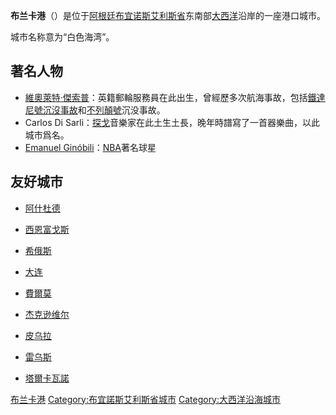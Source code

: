 {{Infobox Settlement
| name = 布兰卡港<br />Bahía Blanca
| image_skyline = Bahía Blanca- cabrera.jpg
| imagesize = 250px
| image_caption = 
| image_flag = 
| image_shield = 
| pushpin_map = Argentina
| pushpin_label_position = bottom
| pushpin_mapsize = 200
| subdivision_type = 国家
| subdivision_name = {{ARG}}
| subdivision_type1 = [[阿根廷行政区划|省]]
| subdivision_name1 = [[布宜诺斯艾利斯省|布宜诺斯艾利斯省]]
| elevation_m = 20
| elevation_ft = 
| area_total_km2 = 
| population_as_of = 2010年
| population_total = 301,572
| population_density_km2 = 
| timezone = 
| utc_offset = 
| timezone_DST = 
| utc_offset_DST = 
| latd = 38
| latm = 43
| lats = 
| latNS =S 
| longd = 62
| longm = 16
| longs = 
| longEW = W
| website =  
}}
'''布兰卡港'''（{{lang-es|'''Bahía Blanca'''}}）是位于[[阿根廷|阿根廷]][[布宜诺斯艾利斯省|布宜诺斯艾利斯省]]东南部[[大西洋|大西洋]]沿岸的一座港口城市。

城市名称意为“白色海湾”。

==著名人物==
* [[維奧萊特·傑索普|維奧萊特·傑索普]]：英籍郵輪服務員在此出生，曾經歷多次航海事故，包括[[鐵達尼號沉沒事故|鐵達尼號沉沒事故]]和[[不列顛號|不列顛號]]沉没事故。
* Carlos Di Sarli：[[探戈|探戈]]音樂家在此土生土長，晚年時譜寫了一首器樂曲，以此城市爲名。
* [[马努·吉诺比利|Emanuel Ginóbili]]：[[NBA|NBA]]著名球星

==友好城市==
* {{flagcountry|Israel}}[[阿什杜德|阿什杜德]]
* {{flagcountry|Cuba}}[[西恩富戈斯|西恩富戈斯]]
* {{flagcountry|Greece}}[[希俄斯|希俄斯]]
* {{flagcountry|China}}[[大连|大连]]
* {{flagcountry|Italy}}[[費爾莫|費爾莫]]
* {{flagcountry|United States}}[[杰克逊维尔_(佛罗里达州)|杰克逊维尔]]
* {{flagcountry|Peru}}[[皮乌拉|皮乌拉]]
* {{flagcountry|Spain}}[[雷乌斯|雷乌斯]]
* {{flagcountry|Chile}}[[塔爾卡瓦諾|塔爾卡瓦諾]]

{{Argentina-stub}}
{{DEFAULTSORT:Bahía Blanca}}
[[Category:布兰卡港|]]
[[Category:布宜諾斯艾利斯省城市|Category:布宜諾斯艾利斯省城市]]
[[Category:大西洋沿海城市|Category:大西洋沿海城市]]
